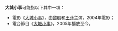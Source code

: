 '''大城小事'''可能指以下其中一項：
*電影《[[大城小事_(電影)|大城小事]]》，由[[黎明|黎明]]和[[王菲|王菲]]主演，2004年電影；
*電台節目《[[大城小事_(電台節目)|大城小事]]》，2005年播放至今。
{{disambig|Cat=四字作品消歧义}}